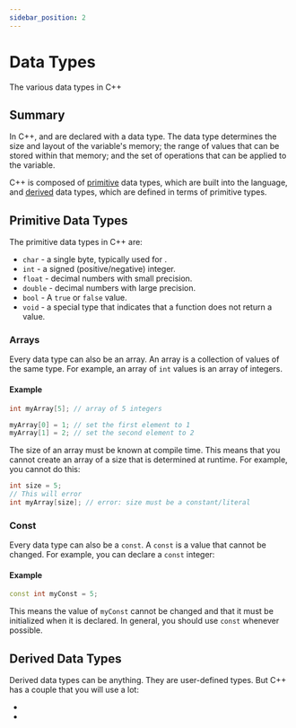 ```yaml
---
sidebar_position: 2
---
```



# Data Types

The various data types in C++

## Summary

In C++, <LinkWithIcon to="./variable" text="variables" /> and <LinkWithIcon to="./function" text="functions" /> are declared with a data type. The data type determines the size and layout of the variable's memory; the range of values that can be stored within that memory; and the set of operations that can be applied to the variable.

C++ is composed of [primitive](#primitive-data-types) data types, which are built into the language, and [derived](#derived-data-types) data types, which are defined in terms of primitive types.

## Primitive Data Types

The primitive data types in C++ are:

- `char` - a single byte, typically used for <LinkWithIcon to="https://www.w3schools.com/charsets/ref_html_ascii.asp" text="ASCII characters" />.
- `int` - a signed (positive/negative) integer.
- `float` - decimal numbers with small precision.
- `double` - decimal numbers with large precision.
- `bool` - A `true` or `false` value.
- `void` - a special type that indicates that a function does not return a value.

### Arrays

Every data type can also be an array. An array is a collection of values of the same type. For example, an array of `int` values is an array of integers.

#### Example

```cpp
int myArray[5]; // array of 5 integers

myArray[0] = 1; // set the first element to 1
myArray[1] = 2; // set the second element to 2
```

The size of an array must be known at compile time. This means that you cannot create an array of a size that is determined at runtime. For example, you cannot do this:

```cpp
int size = 5;
// This will error
int myArray[size]; // error: size must be a constant/literal
```

### Const

Every data type can also be a `const`. A `const` is a value that cannot be changed. For example, you can declare a `const` integer:

#### Example

```cpp
const int myConst = 5;
```

This means the value of `myConst` cannot be changed and that it must be initialized when it is declared. In general, you should use `const` whenever possible.

## Derived Data Types

Derived data types can be anything. They are user-defined types. But C++ has a couple that you will use a lot:

- <LinkWithIcon to="../string" text="std::string" />
- <LinkWithIcon to="../vector" text="std::vector" />
